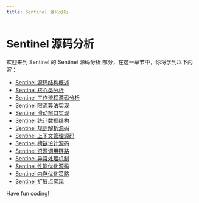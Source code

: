 ```yaml
---
title: Sentinel 源码分析
---
```


# Sentinel 源码分析

欢迎来到 Sentinel 的 Sentinel 源码分析 部分，在这一章节中，你将学到以下内容：

- [Sentinel 源码结构概述](./0-sentinel-source-code-structure-overview.mdx)
- [Sentinel 核心类分析](./1-sentinel-core-class-analysis.mdx)
- [Sentinel 工作流程源码分析](./2-sentinel-workflow-source-code.mdx)
- [Sentinel 限流算法实现](./3-implementation-of-sentinel-current-limiting-algorithm.mdx)
- [Sentinel 滑动窗口实现](./4-sentinel-sliding-window-implementation.mdx)
- [Sentinel 统计数据结构](./5-sentinel-statistical-data-structure.mdx)
- [Sentinel 规则解析源码](./6-the-sentinel-rule-parses-the-source-code.mdx)
- [Sentinel 上下文管理源码](./7-sentinel-context-management-source-code.mdx)
- [Sentinel 槽链设计源码](./8-sentinel-slot-chain-design-source-code.mdx)
- [Sentinel 资源调用链路](./9-sentinel-resource-call-link.mdx)
- [Sentinel 异常处理机制](./10-sentinel-exception-handling-mechanism.mdx)
- [Sentinel 性能优化源码](./11-sentinel-performance-optimization-source-code.mdx)
- [Sentinel 内存优化策略](./12-sentinel-memory-optimization-strategy.mdx)
- [Sentinel 扩展点实现](./13-sentinel-extension-point-implementation.mdx)

Have fun coding!